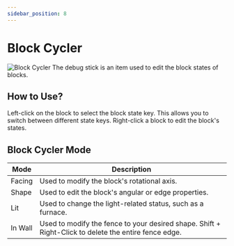 ```yaml
---
sidebar_position: 8
---
```



# Block Cycler

![Block Cycler](\img\doc\features\block_cycler\BLOCK_CYCLER.png)
The debug stick is an item used to edit the block states of blocks.

## How to Use?

Left-click on the block to select the block state key. This allows you to switch between different state keys.
Right-click a block to edit the block's states.

## Block Cycler Mode

| Mode    | Description                                                                                      |
| ------- | ------------------------------------------------------------------------------------------------ |
| Facing  | Used to modify the block's rotational axis.                                                      |
| Shape   | Used to edit the block's angular or edge properties.                                             |
| Lit     | Used to change the light-related status, such as a furnace.                                      |
| In Wall | Used to modify the fence to your desired shape. Shift + Right-Click to delete the entire fence edge. |

<History />
